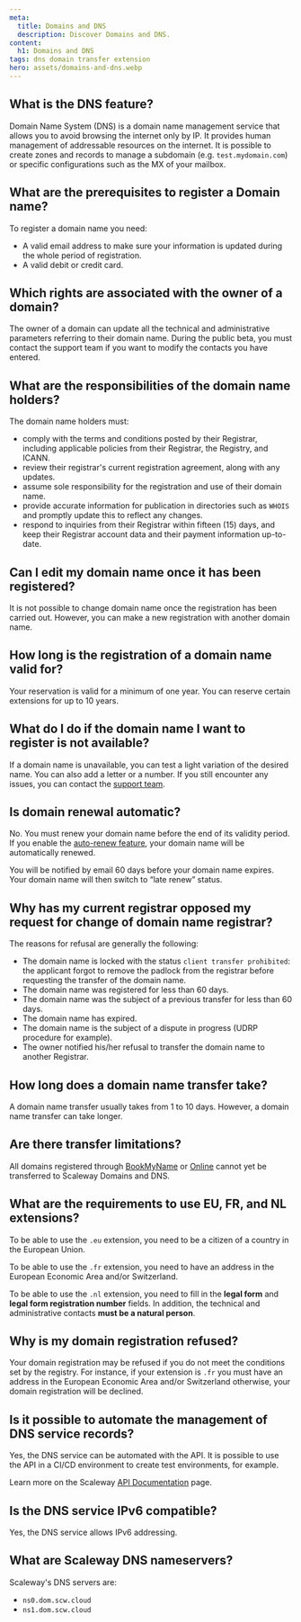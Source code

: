 ```yaml
---
meta:
  title: Domains and DNS
  description: Discover Domains and DNS.
content:
  h1: Domains and DNS
tags: dns domain transfer extension
hero: assets/domains-and-dns.webp
---
```


<Concept opened>

## What is the DNS feature?

Domain Name System (DNS) is a domain name management service that allows you to avoid browsing the internet only by IP. It provides human management of addressable resources on the internet. It is possible to create zones and records to manage a subdomain (e.g. `test.mydomain.com`) or specific configurations such as the MX of your mailbox.

</Concept>

<Concept>

## What are the prerequisites to register a Domain name?

To register a domain name you need:
- A valid email address to make sure your information is updated during the whole period of registration.
- A valid debit or credit card.

</Concept>

<Concept>

## Which rights are associated with the owner of a domain?

The owner of a domain can update all the technical and administrative parameters referring to their domain name. During the public beta, you must contact the support team if you want to modify the contacts you have entered. 

</Concept>

<Concept>

## What are the responsibilities of the domain name holders?

The domain name holders must:

- comply with the terms and conditions posted by their Registrar, including applicable policies from their Registrar, the Registry, and ICANN.
- review their registrar's current registration agreement, along with any updates.
- assume sole responsibility for the registration and use of their domain name.
- provide accurate information for publication in directories such as `WHOIS` and promptly update this to reflect any changes.
- respond to inquiries from their Registrar within fifteen (15) days, and keep their Registrar account data and their payment information up-to-date. 

</Concept>

<Concept>

## Can I edit my domain name once it has been registered?

It is not possible to change domain name once the registration has been carried out. However, you can make a new registration with another domain name. 

</Concept>

<Concept>

## How long is the registration of a domain name valid for?

Your reservation is valid for a minimum of one year. You can reserve certain extensions for up to 10 years.

</Concept>

<Concept>

## What do I do if the domain name I want to register is not available?

If a domain name is unavailable, you can test a light variation of the desired name. You can also add a letter or a number. If you still encounter any issues, you can contact the [support team](https://console.scaleway.com/support/tickets).

</Concept>

<Concept>

## Is domain renewal automatic?

No. You must renew your domain name before the end of its validity period.
If you enable the [auto-renew feature](/network/domains-and-dns/how-to/configure-autorenew/), your domain name will be automatically renewed. 

<Message type="tip">
  You will be notified by email 60 days before your domain name expires. Your domain name will then switch to “late renew” status. 
</Message>

</Concept>

<Concept>

## Why has my current registrar opposed my request for change of domain name registrar?

The reasons for refusal are generally the following:
- The domain name is locked with the status ```client transfer prohibited```: the applicant forgot to remove the padlock from the registrar before requesting the transfer of the domain name.
- The domain name was registered for less than 60 days.
- The domain name was the subject of a previous transfer for less than 60 days.
- The domain name has expired.
- The domain name is the subject of a dispute in progress (UDRP procedure for example).
- The owner notified his/her refusal to transfer the domain name to another Registrar.

</Concept>

<Concept>

## How long does a domain name transfer take?

A domain name transfer usually takes from 1 to 10 days. However, a domain name transfer can take longer.

</Concept>

<Concept>

## Are there transfer limitations?

All domains registered through [BookMyName](https://www.bookmyname.com/) or [Online](https://console.online.net/en/login) cannot yet be transferred to Scaleway Domains and DNS.

</Concept>

<Concept>

## What are the requirements to use EU, FR, and NL extensions?

To be able to use the `.eu` extension, you need to be a citizen of a country in the European Union.

To be able to use the `.fr` extension, you need to have an address in the European Economic Area and/or Switzerland.

To be able to use the `.nl` extension, you need to fill in the **legal form** and **legal form registration number** fields. In addition, the technical and administrative contacts **must be a natural person**.

</Concept>

<Concept>

## Why is my domain registration refused?
Your domain registration may be refused if you do not meet the conditions set by the registry.
For instance, if your extension is `.fr` you must have an address in the European Economic Area and/or Switzerland otherwise, your domain registration will be declined.

</Concept>

<Concept>

## Is it possible to automate the management of DNS service records?

Yes, the DNS service can be automated with the API. It is possible to use the API in a CI/CD environment to create test environments, for example.

Learn more on the Scaleway [API Documentation](https://www.scaleway.com/en/developers/api/domains-and-dns/) page.

</Concept>

<Concept>

## Is the DNS service IPv6 compatible?

Yes, the DNS service allows IPv6 addressing.

</Concept>

<Concept>

## What are Scaleway DNS nameservers?

Scaleway's DNS servers are:
- `ns0.dom.scw.cloud`
- `ns1.dom.scw.cloud`

</Concept>